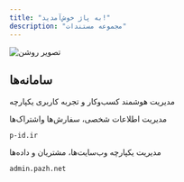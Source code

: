 ```yaml
---
title: "به پاژ خوش‌آمدید!"
description: "مجموعه‌ مستندات"
---
```


<img
  className="block dark:hidden"
  src="/images/hero-light.png"
  alt="تصویر روشن"
/>

## سامانه‌ها

مدیریت هوشمند کسب‌وکار و تجربه کاربری یکپارچه

<CardGroup cols="2">
  <Card title="سامانه کاربران" icon="users-medical" href="https://mintlify.com/docs/settings/global">
    مدیریت اطلاعات شخصی، سفارش‌ها واشتراک‌ها

    p-id.ir
  </Card>
  <Card title="سامانه مدیران" icon="users-gear" href="https://mintlify.com/docs/api-playground/openapi">
    مدیریت یکپارچه وب‌سایت‌ها، مشتریان و داده‌ها

    admin.pazh.net
  </Card>
</CardGroup>